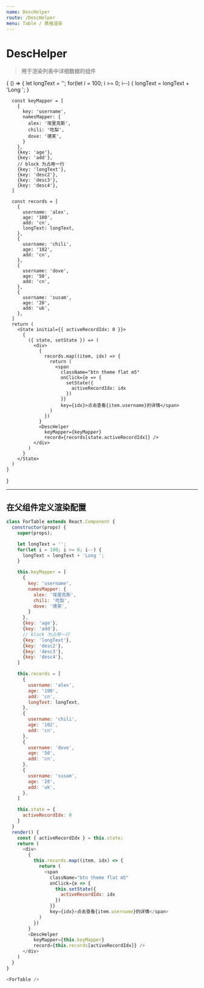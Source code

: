 ```yaml
---
name: DescHelper
route: /DescHelper
menu: Table / 表格渲染
---
```



# DescHelper

> 用于渲染列表中详细数据的组件

<Props of={DescHelper} />

<Playground>
  {
    () => {
      let longText = '';
      for(let i = 100; i >= 0; i--) {
        longText = longText + 'Long ';
      }

      const keyMapper = [
        {
          key: 'username',
          namesMapper: {
            alex: '埃里克斯',
            chili: '吃梨',
            dove: '德芙',
          }
        },
        {key: 'age'},
        {key: 'add'},
        // block 为占用一行
        {key: 'longText'},
        {key: 'desc2'},
        {key: 'desc3'},
        {key: 'desc4'},
      ]

      const records = [
        {
          username: 'alex',
          age: '100',
          add: 'cn',
          longText: longText,
        },
        {
          username: 'chili',
          age: '102',
          add: 'cn',
        },
        {
          username: 'dove',
          age: '50',
          add: 'cn',
        },
        {
          username: 'susam',
          age: '20',
          add: 'uk',
        },
      ]
      return (
        <State initial={{ activeRecordIdx: 0 }}>
          {
            ({ state, setState }) => (
              <div>
                {
                  records.map((item, idx) => {
                    return (
                      <span
                        className="btn theme flat m5"
                        onClick={e => {
                          setState({
                            activeRecordIdx: idx
                          })
                        }}
                        key={idx}>点击查看{item.username}的详情</span>
                    )
                  })
                }
                <DescHelper
                  keyMapper={keyMapper}
                  record={records[state.activeRecordIdx]} />
              </div>
            )
          }
        </State>
      )
    }
  }
</Playground>

----------

## 在父组件定义渲染配置

```js
class ForTable extends React.Component {
  constructor(props) {
    super(props);

    let longText = '';
    for(let i = 100; i >= 0; i--) {
      longText = longText + 'Long ';
    }

    this.keyMapper = [
      {
        key: 'username',
        namesMapper: {
          alex: '埃里克斯',
          chili: '吃梨',
          dove: '德芙',
        }
      },
      {key: 'age'},
      {key: 'add'},
      // block 为占用一行
      {key: 'longText'},
      {key: 'desc2'},
      {key: 'desc3'},
      {key: 'desc4'},
    ]

    this.records = [
      {
        username: 'alex',
        age: '100',
        add: 'cn',
        longText: longText,
      },
      {
        username: 'chili',
        age: '102',
        add: 'cn',
      },
      {
        username: 'dove',
        age: '50',
        add: 'cn',
      },
      {
        username: 'susam',
        age: '20',
        add: 'uk',
      },
    ]

    this.state = {
      activeRecordIdx: 0
    }
  }
  render() {
    const { activeRecordIdx } = this.state;
    return (
      <div>
        {
          this.records.map((item, idx) => {
            return (
              <span
                className="btn theme flat m5"
                onClick={e => {
                  this.setState({
                    activeRecordIdx: idx
                  })
                }}
                key={idx}>点击查看{item.username}的详情</span>
            )
          })
        }
        <DescHelper
          keyMapper={this.keyMapper}
          record={this.records[activeRecordIdx]} />
      </div>
    )
  }
}

<ForTable />
```
